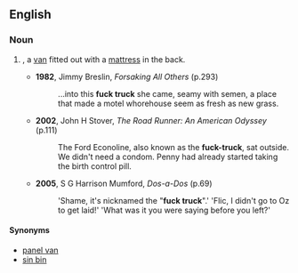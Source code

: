 ==English==

===Noun===
{{en-noun}}

# {{label|en|vulgar}}, a [[van]] fitted out with a [[mattress]] in the back.
#* '''1982''', Jimmy Breslin, ''Forsaking All Others'' (p.293)
#*: ...into this '''fuck truck''' she came, seamy with semen, a place that made a motel whorehouse seem as fresh as new grass.
#* '''2002''', John H Stover, ''The Road Runner: An American Odyssey'' (p.111)
#*: The Ford Econoline, also known as the '''fuck-truck''', sat outside. We didn't need a condom. Penny had already started taking the birth control pill.
#* '''2005''', S G Harrison Mumford, ''Dos-a-Dos'' (p.69)
#*: 'Shame, it's nicknamed the "'''fuck truck'''".' 'Flic, I didn't go to Oz to get laid!' 'What was it you were saying before you left?'

====Synonyms====
* [[panel van]]
* [[sin bin]]